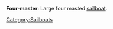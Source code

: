{{Orphan|date=August 2006}} 
{{context}}
{{unreferenced||date=June 2006}}
'''Four-master''': Large four masted [[sailboat]].
[[Category:Sailboats]]

{{ship-type-stub}}